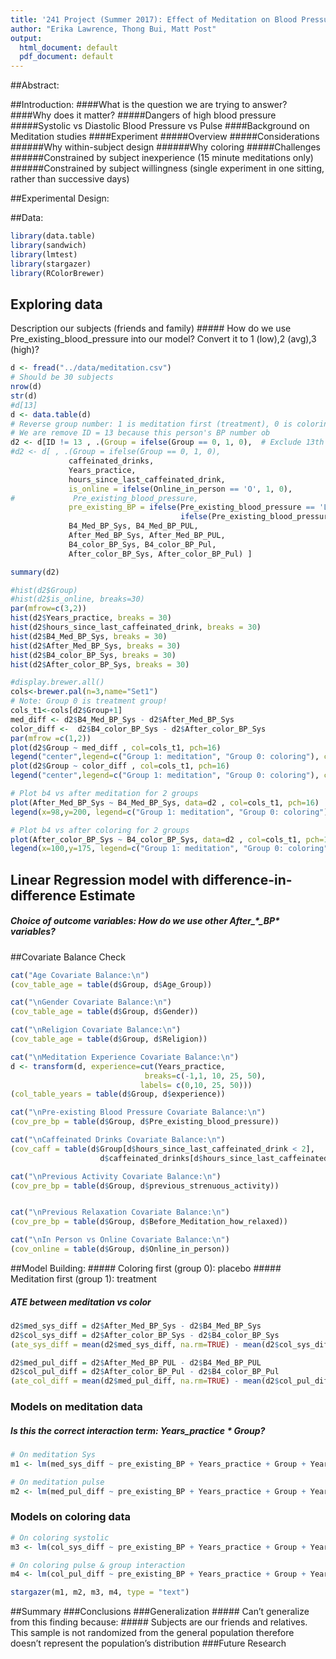 ```yaml
---
title: '241 Project (Summer 2017): Effect of Meditation on Blood Pressure'
author: "Erika Lawrence, Thong Bui, Matt Post"
output:
  html_document: default
  pdf_document: default
---
```


##Abstract:


##Introduction:
####What is the question we are trying to answer? 
####Why does it matter?
#####Dangers of high blood pressure
#####Systolic vs Diastolic Blood Pressure vs Pulse
####Background on Meditation studies
####Experiment
#####Overview
#####Considerations
######Why within-subject design
######Why coloring
#####Challenges
######Constrained by subject inexperience (15 minute meditations only)
######Constrained by subject willingness (single experiment in one sitting, rather than successive days)

##Experimental Design:

##Data:
```r
library(data.table)
library(sandwich)
library(lmtest)
library(stargazer)
library(RColorBrewer)

```

## Exploring data

Description our subjects (friends and family)
##### How do we use Pre_existing_blood_pressure into our model? Convert it to 1 (low),2 (avg),3 (high)?


```r
d <- fread("../data/meditation.csv")
# Should be 30 subjects
nrow(d)
str(d)
#d[13]
d <- data.table(d)
# Reverse group number: 1 is meditation first (treatment), 0 is coloring 1st
# We are remove ID = 13 because this person's BP number ob
d2 <- d[ID != 13 , .(Group = ifelse(Group == 0, 1, 0),  # Exclude 13th person
#d2 <- d[ , .(Group = ifelse(Group == 0, 1, 0),
             caffeinated_drinks,
             Years_practice,
             hours_since_last_caffeinated_drink,
             is_online = ifelse(Online_in_person == 'O', 1, 0),
#             Pre_existing_blood_pressure,
             pre_existing_BP = ifelse(Pre_existing_blood_pressure == 'Low', 1, 
                                      ifelse(Pre_existing_blood_pressure == 'Avg', 2, 3)),
             B4_Med_BP_Sys, B4_Med_BP_PUL,
             After_Med_BP_Sys, After_Med_BP_PUL,
             B4_color_BP_Sys, B4_color_BP_Pul, 
             After_color_BP_Sys, After_color_BP_Pul) ]

summary(d2)

#hist(d2$Group)
#hist(d2$is_online, breaks=30)
par(mfrow=c(3,2))
hist(d2$Years_practice, breaks = 30)
hist(d2$hours_since_last_caffeinated_drink, breaks = 30)
hist(d2$B4_Med_BP_Sys, breaks = 30)
hist(d2$After_Med_BP_Sys, breaks = 30)
hist(d2$B4_color_BP_Sys, breaks = 30)
hist(d2$After_color_BP_Sys, breaks = 30)

#display.brewer.all()
cols<-brewer.pal(n=3,name="Set1")
# Note: Group 0 is treatment group!
cols_t1<-cols[d2$Group+1]
med_diff <- d2$B4_Med_BP_Sys - d2$After_Med_BP_Sys
color_diff <-  d2$B4_color_BP_Sys - d2$After_color_BP_Sys
par(mfrow =c(1,2))
plot(d2$Group ~ med_diff , col=cols_t1, pch=16)
legend("center",legend=c("Group 1: meditation", "Group 0: coloring"), col=cols_t1, pch=16)
plot(d2$Group ~ color_diff , col=cols_t1, pch=16)
legend("center",legend=c("Group 1: meditation", "Group 0: coloring"), col=cols_t1, pch=16)

# Plot b4 vs after meditation for 2 groups
plot(After_Med_BP_Sys ~ B4_Med_BP_Sys, data=d2 , col=cols_t1, pch=16)
legend(x=98,y=200, legend=c("Group 1: meditation", "Group 0: coloring"), col=cols_t1, pch=16, xpd=TRUE)

# Plot b4 vs after coloring for 2 groups
plot(After_color_BP_Sys ~ B4_color_BP_Sys, data=d2 , col=cols_t1, pch=16)
legend(x=100,y=175, legend=c("Group 1: meditation", "Group 0: coloring"), col=cols_t1, pch=16, xpd=TRUE)

```

## Linear Regression model with difference-in-difference Estimate

##### Choice of outcome variables: How do we use other After_*_BP* variables?

##Covariate Balance Check

```r
cat("Age Covariate Balance:\n")
(cov_table_age = table(d$Group, d$Age_Group))

cat("\nGender Covariate Balance:\n")
(cov_table_age = table(d$Group, d$Gender))

cat("\nReligion Covariate Balance:\n")
(cov_table_age = table(d$Group, d$Religion))

cat("\nMeditation Experience Covariate Balance:\n")
d <- transform(d, experience=cut(Years_practice,  
                              breaks=c(-1,1, 10, 25, 50),
                             labels= c(0,10, 25, 50)))
(col_table_years = table(d$Group, d$experience))

cat("\nPre-existing Blood Pressure Covariate Balance:\n")
(cov_pre_bp = table(d$Group, d$Pre_existing_blood_pressure))

cat("\nCaffeinated Drinks Covariate Balance:\n")
(cov_caff = table(d$Group[d$hours_since_last_caffeinated_drink < 2],
                    d$caffeinated_drinks[d$hours_since_last_caffeinated_drink < 2]))

cat("\nPrevious Activity Covariate Balance:\n")
(cov_pre_bp = table(d$Group, d$previous_strenuous_activity))


cat("\nPrevious Relaxation Covariate Balance:\n")
(cov_pre_bp = table(d$Group, d$Before_Meditation_how_relaxed))

cat("\nIn Person vs Online Covariate Balance:\n")
(cov_online = table(d$Group, d$Online_in_person))

```

##Model Building:
##### Coloring first (group 0): placebo
##### Meditation first (group 1): treatment

##### ATE between meditation vs color
```r
d2$med_sys_diff = d2$After_Med_BP_Sys - d2$B4_Med_BP_Sys
d2$col_sys_diff = d2$After_color_BP_Sys - d2$B4_color_BP_Sys
(ate_sys_diff = mean(d2$med_sys_diff, na.rm=TRUE) - mean(d2$col_sys_diff, na.rm=TRUE))

d2$med_pul_diff = d2$After_Med_BP_PUL - d2$B4_Med_BP_PUL
d2$col_pul_diff = d2$After_color_BP_Pul - d2$B4_color_BP_Pul
(ate_col_diff = mean(d2$med_pul_diff, na.rm=TRUE) - mean(d2$col_pul_diff, na.rm=TRUE))
```

### Models on meditation data
##### Is this the correct interaction term: Years_practice * Group?

```r
# On meditation Sys
m1 <- lm(med_sys_diff ~ pre_existing_BP + Years_practice + Group + Years_practice * Group + caffeinated_drinks + hours_since_last_caffeinated_drink, data=d2)

# On meditation pulse
m2 <- lm(med_pul_diff ~ pre_existing_BP + Years_practice + Group + Years_practice * Group + caffeinated_drinks + hours_since_last_caffeinated_drink, data=d2)
```

### Models on coloring data

```r
# On coloring systolic
m3 <- lm(col_sys_diff ~ pre_existing_BP + Years_practice + Group + Years_practice * Group + caffeinated_drinks + hours_since_last_caffeinated_drink, data=d2)

# On coloring pulse & group interaction
m4 <- lm(col_pul_diff ~ pre_existing_BP + Years_practice + Group + Years_practice * Group + caffeinated_drinks + hours_since_last_caffeinated_drink, data=d2)

stargazer(m1, m2, m3, m4, type = "text")
```

##Summary
###Conclusions
###Generalization
##### Can't generalize from this finding because:
##### Subjects are our friends and relatives. This sample is not randomized from the general population therefore doesn't represent the population's distribution
###Future Research